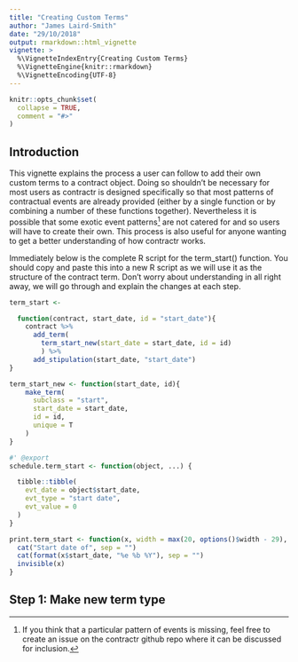 ```yaml
---
title: "Creating Custom Terms"
author: "James Laird-Smith"
date: "29/10/2018"
output: rmarkdown::html_vignette
vignette: >
  %\VignetteIndexEntry{Creating Custom Terms}
  %\VignetteEngine{knitr::rmarkdown}
  %\VignetteEncoding{UTF-8}
---
```


```r
knitr::opts_chunk$set(
  collapse = TRUE,
  comment = "#>"
)
```

## Introduction

This vignette explains the process a user can follow to add their own custom terms to a contract object. Doing so shouldn't be necessary for most users as contractr is designed specifically so that most patterns of contractual events are already provided (either by a single function or by combining a number of these functions together). Nevertheless it is possible that some exotic event patterns^[If you think that a particular pattern of events is missing, feel free to create an issue on the contractr github repo where it can be discussed for inclusion.] are not catered for and so users will have to create their own. This process is also useful for anyone wanting to get a better understanding of how contractr works.

Immediately below is the complete R script for the term_start() function. You should copy and paste this into a new R script as we will use it as the structure of the contract term. Don't worry about understanding in all right away, we will go through and explain the changes at each step.

```r
term_start <-

  function(contract, start_date, id = "start_date"){
    contract %>%
      add_term(
        term_start_new(start_date = start_date, id = id)
        ) %>%
      add_stipulation(start_date, "start_date")
}

term_start_new <- function(start_date, id){
    make_term(
      subclass = "start",
      start_date = start_date,
      id = id,
      unique = T
    )
}

#' @export
schedule.term_start <- function(object, ...) {

  tibble::tibble(
    evt_date = object$start_date,
    evt_type = "start date",
    evt_value = 0
  )
}

print.term_start <- function(x, width = max(20, options()$width - 29), ...) {
  cat("Start date of", sep = "")
  cat(format(x$start_date, "%e %b %Y"), sep = "")
  invisible(x)
}
```

## Step 1: Make new term type
